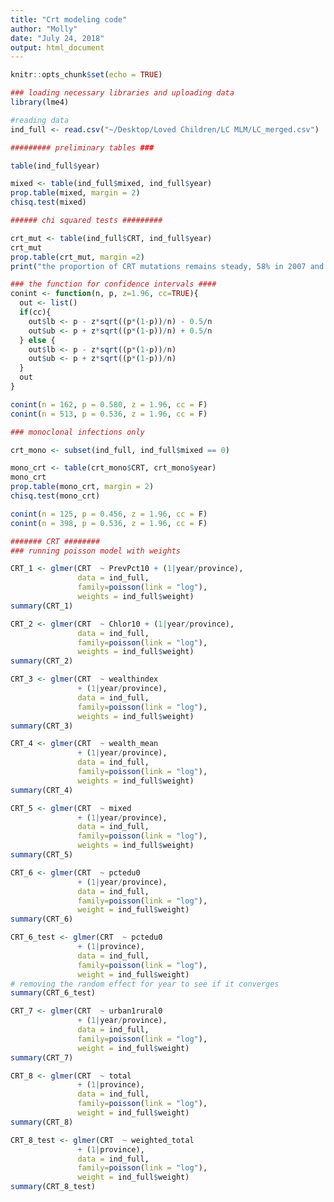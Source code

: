 ```yaml
---
title: "Crt modeling code"
author: "Molly"
date: "July 24, 2018"
output: html_document
---
```


```r
knitr::opts_chunk$set(echo = TRUE)
```

```r
### loading necessary libraries and uploading data
library(lme4)

#reading data 
ind_full <- read.csv("~/Desktop/Loved Children/LC MLM/LC_merged.csv")
```

```r
######### preliminary tables ### 

table(ind_full$year)

mixed <- table(ind_full$mixed, ind_full$year)
prop.table(mixed, margin = 2)
chisq.test(mixed)

###### chi squared tests #########

crt_mut <- table(ind_full$CRT, ind_full$year)
crt_mut
prop.table(crt_mut, margin =2)
print("the proportion of CRT mutations remains steady, 58% in 2007 and 54% in 2013")

### the function for confidence intervals #### 
conint <- function(n, p, z=1.96, cc=TRUE){
  out <- list()
  if(cc){
    out$lb <- p - z*sqrt((p*(1-p))/n) - 0.5/n
    out$ub <- p + z*sqrt((p*(1-p))/n) + 0.5/n
  } else {
    out$lb <- p - z*sqrt((p*(1-p))/n)
    out$ub <- p + z*sqrt((p*(1-p))/n)
  }
  out
}

conint(n = 162, p = 0.580, z = 1.96, cc = F)
conint(n = 513, p = 0.536, z = 1.96, cc = F)

### monoclonal infections only 

crt_mono <- subset(ind_full, ind_full$mixed == 0)

mono_crt <- table(crt_mono$CRT, crt_mono$year)
mono_crt
prop.table(mono_crt, margin = 2)
chisq.test(mono_crt)

conint(n = 125, p = 0.456, z = 1.96, cc = F)
conint(n = 398, p = 0.536, z = 1.96, cc = F)

```

```r
####### CRT ########
### running poisson model with weights 

CRT_1 <- glmer(CRT  ~ PrevPct10 + (1|year/province), 
               data = ind_full, 
               family=poisson(link = "log"),
               weights = ind_full$weight)
summary(CRT_1)

CRT_2 <- glmer(CRT  ~ Chlor10 + (1|year/province), 
               data = ind_full, 
               family=poisson(link = "log"),
               weights = ind_full$weight)
summary(CRT_2)

CRT_3 <- glmer(CRT  ~ wealthindex 
               + (1|year/province), 
               data = ind_full, 
               family=poisson(link = "log"),
               weights = ind_full$weight)
summary(CRT_3)

CRT_4 <- glmer(CRT  ~ wealth_mean 
               + (1|year/province), 
               data = ind_full, 
               family=poisson(link = "log"),
               weights = ind_full$weight)
summary(CRT_4)

CRT_5 <- glmer(CRT  ~ mixed 
               + (1|year/province), 
               data = ind_full, 
               family=poisson(link = "log"),
               weights = ind_full$weight)
summary(CRT_5)

CRT_6 <- glmer(CRT  ~ pctedu0 
               + (1|year/province), 
               data = ind_full, 
               family=poisson(link = "log"),
               weight = ind_full$weight)
summary(CRT_6)

CRT_6_test <- glmer(CRT  ~ pctedu0 
               + (1|province), 
               data = ind_full, 
               family=poisson(link = "log"),
               weight = ind_full$weight)
# removing the random effect for year to see if it converges 
summary(CRT_6_test)

CRT_7 <- glmer(CRT  ~ urban1rural0 
               + (1|year/province), 
               data = ind_full, 
               family=poisson(link = "log"),
               weight = ind_full$weight)
summary(CRT_7)

CRT_8 <- glmer(CRT  ~ total 
               + (1|province), 
               data = ind_full, 
               family=poisson(link = "log"),
               weight = ind_full$weight)
summary(CRT_8)

CRT_8_test <- glmer(CRT  ~ weighted_total 
               + (1|province), 
               data = ind_full, 
               family=poisson(link = "log"),
               weight = ind_full$weight)
summary(CRT_8_test)
```

